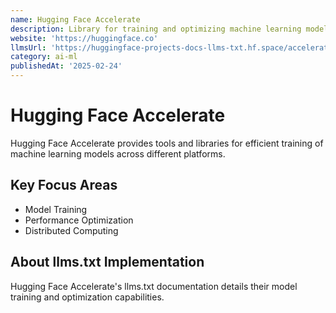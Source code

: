 ```yaml
---
name: Hugging Face Accelerate
description: Library for training and optimizing machine learning models
website: 'https://huggingface.co'
llmsUrl: 'https://huggingface-projects-docs-llms-txt.hf.space/accelerate/llms.txt'
category: ai-ml
publishedAt: '2025-02-24'
---
```


# Hugging Face Accelerate

Hugging Face Accelerate provides tools and libraries for efficient training of machine learning models across different platforms.

## Key Focus Areas

- Model Training
- Performance Optimization
- Distributed Computing

## About llms.txt Implementation

Hugging Face Accelerate's llms.txt documentation details their model training and optimization capabilities.
